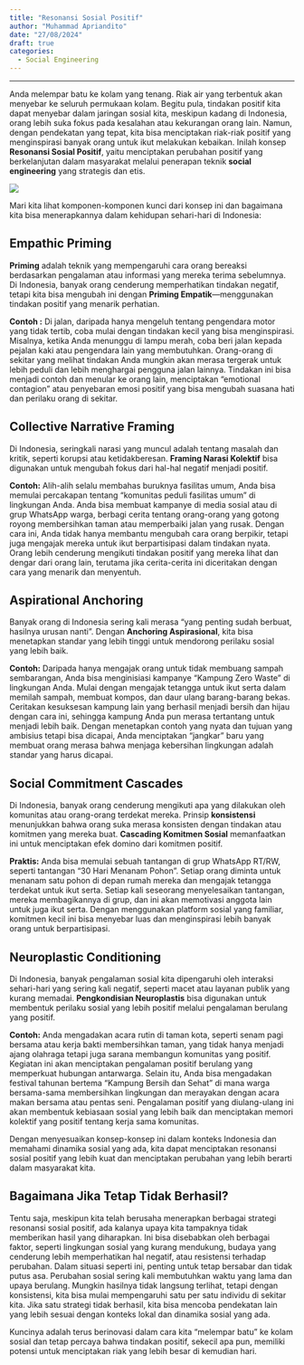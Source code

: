 ```yaml
---
title: "Resonansi Sosial Positif"
author: "Muhammad Apriandito"
date: "27/08/2024"
draft: true
categories:
  - Social Engineering
---
```


------------------------------------------------------------------------

Anda melempar batu ke kolam yang tenang. Riak air yang terbentuk akan menyebar ke seluruh permukaan kolam. Begitu pula, tindakan positif kita dapat menyebar dalam jaringan sosial kita, meskipun kadang di Indonesia, orang lebih suka fokus pada kesalahan atau kekurangan orang lain. Namun, dengan pendekatan yang tepat, kita bisa menciptakan riak-riak positif yang menginspirasi banyak orang untuk ikut melakukan kebaikan. Inilah konsep **Resonansi Sosial Positif**, yaitu menciptakan perubahan positif yang berkelanjutan dalam masyarakat melalui penerapan teknik **social engineering** yang strategis dan etis.

![](images/clipboard-854009580.png)

Mari kita lihat komponen-komponen kunci dari konsep ini dan bagaimana kita bisa menerapkannya dalam kehidupan sehari-hari di Indonesia:

## Empathic Priming

**Priming** adalah teknik yang mempengaruhi cara orang bereaksi berdasarkan pengalaman atau informasi yang mereka terima sebelumnya. Di Indonesia, banyak orang cenderung memperhatikan tindakan negatif, tetapi kita bisa mengubah ini dengan **Priming Empatik**—menggunakan tindakan positif yang menarik perhatian.

**Contoh :** Di jalan, daripada hanya mengeluh tentang pengendara motor yang tidak tertib, coba mulai dengan tindakan kecil yang bisa menginspirasi. Misalnya, ketika Anda menunggu di lampu merah, coba beri jalan kepada pejalan kaki atau pengendara lain yang membutuhkan. Orang-orang di sekitar yang melihat tindakan Anda mungkin akan merasa tergerak untuk lebih peduli dan lebih menghargai pengguna jalan lainnya. Tindakan ini bisa menjadi contoh dan menular ke orang lain, menciptakan "emotional contagion" atau penyebaran emosi positif yang bisa mengubah suasana hati dan perilaku orang di sekitar.

## Collective Narrative Framing

Di Indonesia, seringkali narasi yang muncul adalah tentang masalah dan kritik, seperti korupsi atau ketidakberesan. **Framing Narasi Kolektif** bisa digunakan untuk mengubah fokus dari hal-hal negatif menjadi positif.

**Contoh:** Alih-alih selalu membahas buruknya fasilitas umum, Anda bisa memulai percakapan tentang "komunitas peduli fasilitas umum" di lingkungan Anda. Anda bisa membuat kampanye di media sosial atau di grup WhatsApp warga, berbagi cerita tentang orang-orang yang gotong royong membersihkan taman atau memperbaiki jalan yang rusak. Dengan cara ini, Anda tidak hanya membantu mengubah cara orang berpikir, tetapi juga mengajak mereka untuk ikut berpartisipasi dalam tindakan nyata. Orang lebih cenderung mengikuti tindakan positif yang mereka lihat dan dengar dari orang lain, terutama jika cerita-cerita ini diceritakan dengan cara yang menarik dan menyentuh.

## Aspirational Anchoring

Banyak orang di Indonesia sering kali merasa "yang penting sudah berbuat, hasilnya urusan nanti". Dengan **Anchoring Aspirasional**, kita bisa menetapkan standar yang lebih tinggi untuk mendorong perilaku sosial yang lebih baik.

**Contoh:** Daripada hanya mengajak orang untuk tidak membuang sampah sembarangan, Anda bisa menginisiasi kampanye "Kampung Zero Waste" di lingkungan Anda. Mulai dengan mengajak tetangga untuk ikut serta dalam memilah sampah, membuat kompos, dan daur ulang barang-barang bekas. Ceritakan kesuksesan kampung lain yang berhasil menjadi bersih dan hijau dengan cara ini, sehingga kampung Anda pun merasa tertantang untuk menjadi lebih baik. Dengan menetapkan contoh yang nyata dan tujuan yang ambisius tetapi bisa dicapai, Anda menciptakan "jangkar" baru yang membuat orang merasa bahwa menjaga kebersihan lingkungan adalah standar yang harus dicapai.

## Social Commitment Cascades

Di Indonesia, banyak orang cenderung mengikuti apa yang dilakukan oleh komunitas atau orang-orang terdekat mereka. Prinsip **konsistensi** menunjukkan bahwa orang suka merasa konsisten dengan tindakan atau komitmen yang mereka buat. **Cascading Komitmen Sosial** memanfaatkan ini untuk menciptakan efek domino dari komitmen positif.

**Praktis:** Anda bisa memulai sebuah tantangan di grup WhatsApp RT/RW, seperti tantangan "30 Hari Menanam Pohon". Setiap orang diminta untuk menanam satu pohon di depan rumah mereka dan mengajak tetangga terdekat untuk ikut serta. Setiap kali seseorang menyelesaikan tantangan, mereka membagikannya di grup, dan ini akan memotivasi anggota lain untuk juga ikut serta. Dengan menggunakan platform sosial yang familiar, komitmen kecil ini bisa menyebar luas dan menginspirasi lebih banyak orang untuk berpartisipasi.

## Neuroplastic Conditioning

Di Indonesia, banyak pengalaman sosial kita dipengaruhi oleh interaksi sehari-hari yang sering kali negatif, seperti macet atau layanan publik yang kurang memadai. **Pengkondisian Neuroplastis** bisa digunakan untuk membentuk perilaku sosial yang lebih positif melalui pengalaman berulang yang positif.

**Contoh:** Anda mengadakan acara rutin di taman kota, seperti senam pagi bersama atau kerja bakti membersihkan taman, yang tidak hanya menjadi ajang olahraga tetapi juga sarana membangun komunitas yang positif. Kegiatan ini akan menciptakan pengalaman positif berulang yang memperkuat hubungan antarwarga. Selain itu, Anda bisa mengadakan festival tahunan bertema "Kampung Bersih dan Sehat" di mana warga bersama-sama membersihkan lingkungan dan merayakan dengan acara makan bersama atau pentas seni. Pengalaman positif yang diulang-ulang ini akan membentuk kebiasaan sosial yang lebih baik dan menciptakan memori kolektif yang positif tentang kerja sama komunitas.

Dengan menyesuaikan konsep-konsep ini dalam konteks Indonesia dan memahami dinamika sosial yang ada, kita dapat menciptakan resonansi sosial positif yang lebih kuat dan menciptakan perubahan yang lebih berarti dalam masyarakat kita.

## Bagaimana Jika Tetap Tidak Berhasil?

Tentu saja, meskipun kita telah berusaha menerapkan berbagai strategi resonansi sosial positif, ada kalanya upaya kita tampaknya tidak memberikan hasil yang diharapkan. Ini bisa disebabkan oleh berbagai faktor, seperti lingkungan sosial yang kurang mendukung, budaya yang cenderung lebih memperhatikan hal negatif, atau resistensi terhadap perubahan. Dalam situasi seperti ini, penting untuk tetap bersabar dan tidak putus asa. Perubahan sosial sering kali membutuhkan waktu yang lama dan upaya berulang. Mungkin hasilnya tidak langsung terlihat, tetapi dengan konsistensi, kita bisa mulai mempengaruhi satu per satu individu di sekitar kita. Jika satu strategi tidak berhasil, kita bisa mencoba pendekatan lain yang lebih sesuai dengan konteks lokal dan dinamika sosial yang ada.

::: callout-note
Kuncinya adalah terus berinovasi dalam cara kita "melempar batu" ke kolam sosial dan tetap percaya bahwa tindakan positif, sekecil apa pun, memiliki potensi untuk menciptakan riak yang lebih besar di kemudian hari.
:::
